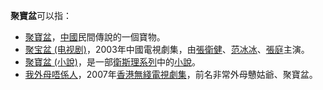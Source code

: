'''聚寶盆'''可以指：
* [[聚寶盆|聚寶盆]]，[[中國|中國]]民間傳說的一個寶物。
* [[聚宝盆_(电视剧)|聚宝盆 (电视剧)]]，2003年中國電視劇集，由[[張衛健|張衛健]]、[[范冰冰|范冰冰]]、[[張庭|張庭]]主演。
* [[聚寶盆_(小說)|聚寶盆 (小說)]]，是一部[[衛斯理|衛斯理]][[系列|系列]]中的[[小說|小說]]。
* [[我外母唔係人|我外母唔係人]]，2007年[[香港無綫電視|香港無綫電視]][[劇集|劇集]]，前名非常外母戇姑爺、聚寶盆。

{{disambig|Cat=三字作品消歧义}}